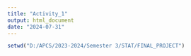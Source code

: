 ```yaml
---
title: "Activity_1"
output: html_document
date: "2024-07-31"
---
```

```r
setwd("D:/APCS/2023-2024/Semester 3/STAT/FINAL_PROJECT")

```

